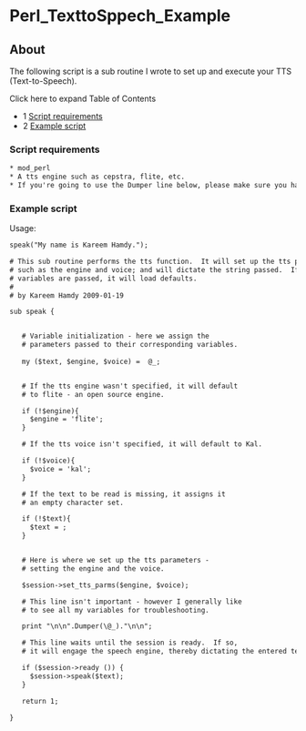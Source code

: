 
# Perl_TexttoSppech_Example 

 

## About

The following script is a sub routine I wrote to set up and execute your TTS (Text-to-Speech).

Click here to expand Table of Contents

* 1 [Script requirements](#script-requirements)
* 2 [Example script](#example-script)

### Script requirements

```xml
* mod_perl
* A tts engine such as cepstra, flite, etc.
* If you're going to use the Dumper line below, please make sure you have use Data::Dumper - available on most builds and on CPAN.
```

### Example script

Usage:

```xml
speak("My name is Kareem Hamdy.");
```

```xml
# This sub routine performs the tts function.  It will set up the tts params,
# such as the engine and voice; and will dictate the string passed.  If no
# variables are passed, it will load defaults.
#
# by Kareem Hamdy 2009-01-19

sub speak {


   # Variable initialization - here we assign the
   # parameters passed to their corresponding variables.
 
   my ($text, $engine, $voice) =  @_;


   # If the tts engine wasn't specified, it will default
   # to flite - an open source engine.

   if (!$engine){
     $engine = 'flite';
   }

   # If the tts voice isn't specified, it will default to Kal.

   if (!$voice){
     $voice = 'kal';
   }

   # If the text to be read is missing, it assigns it
   # an empty character set.

   if (!$text){
     $text = ;
   }


   # Here is where we set up the tts parameters -
   # setting the engine and the voice.

   $session->set_tts_parms($engine, $voice);

   # This line isn't important - however I generally like
   # to see all my variables for troubleshooting.

   print "\n\n".Dumper(\@_)."\n\n";

   # This line waits until the session is ready.  If so,
   # it will engage the speech engine, thereby dictating the entered text.

   if ($session->ready ()) {
     $session->speak($text);
   }

   return 1;

}
```
  
  

